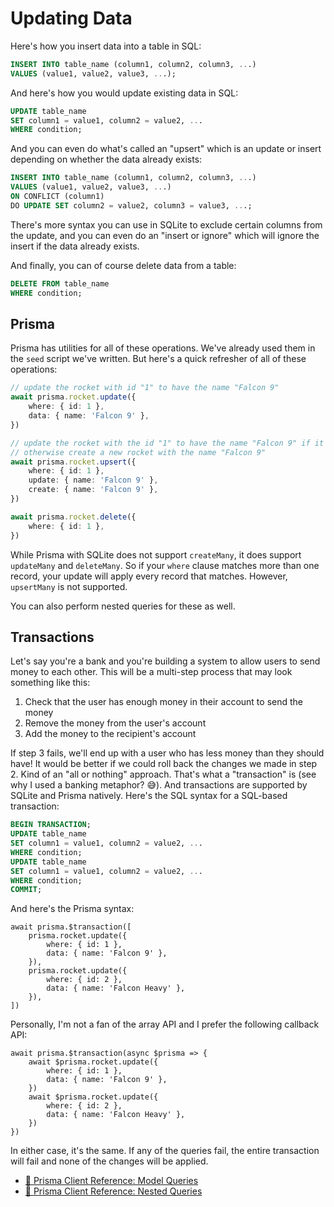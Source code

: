 # Updating Data

Here's how you insert data into a table in SQL:

```sql
INSERT INTO table_name (column1, column2, column3, ...)
VALUES (value1, value2, value3, ...);
```

And here's how you would update existing data in SQL:

```sql
UPDATE table_name
SET column1 = value1, column2 = value2, ...
WHERE condition;
```

And you can even do what's called an "upsert" which is an update or insert
depending on whether the data already exists:

```sql
INSERT INTO table_name (column1, column2, column3, ...)
VALUES (value1, value2, value3, ...)
ON CONFLICT (column1)
DO UPDATE SET column2 = value2, column3 = value3, ...;
```

There's more syntax you can use in SQLite to exclude certain columns from the
update, and you can even do an "insert or ignore" which will ignore the insert
if the data already exists.

And finally, you can of course delete data from a table:

```sql
DELETE FROM table_name
WHERE condition;
```

## Prisma

Prisma has utilities for all of these operations. We've already used them in the
`seed` script we've written. But here's a quick refresher of all of these
operations:

```ts
// update the rocket with id "1" to have the name "Falcon 9"
await prisma.rocket.update({
	where: { id: 1 },
	data: { name: 'Falcon 9' },
})

// update the rocket with the id "1" to have the name "Falcon 9" if it exists,
// otherwise create a new rocket with the name "Falcon 9"
await prisma.rocket.upsert({
	where: { id: 1 },
	update: { name: 'Falcon 9' },
	create: { name: 'Falcon 9' },
})

await prisma.rocket.delete({
	where: { id: 1 },
})
```

While Prisma with SQLite does not support `createMany`, it does support
`updateMany` and `deleteMany`. So if your `where` clause matches more than one
record, your update will apply every record that matches. However, `upsertMany`
is not supported.

You can also perform nested queries for these as well.

## Transactions

Let's say you're a bank and you're building a system to allow users to send
money to each other. This will be a multi-step process that may look something
like this:

1. Check that the user has enough money in their account to send the money
2. Remove the money from the user's account
3. Add the money to the recipient's account

If step 3 fails, we'll end up with a user who has less money than they should
have! It would be better if we could roll back the changes we made in step 2.
Kind of an "all or nothing" approach. That's what a "transaction" is (see why
I used a banking metaphor? 😅). And transactions are supported by SQLite and
Prisma natively. Here's the SQL syntax for a SQL-based transaction:

```sql
BEGIN TRANSACTION;
UPDATE table_name
SET column1 = value1, column2 = value2, ...
WHERE condition;
UPDATE table_name
SET column1 = value1, column2 = value2, ...
WHERE condition;
COMMIT;
```

And here's the Prisma syntax:

```tsx
await prisma.$transaction([
	prisma.rocket.update({
		where: { id: 1 },
		data: { name: 'Falcon 9' },
	}),
	prisma.rocket.update({
		where: { id: 2 },
		data: { name: 'Falcon Heavy' },
	}),
])
```

Personally, I'm not a fan of the array API and I prefer the following callback
API:

```tsx
await prisma.$transaction(async $prisma => {
	await $prisma.rocket.update({
		where: { id: 1 },
		data: { name: 'Falcon 9' },
	})
	await $prisma.rocket.update({
		where: { id: 2 },
		data: { name: 'Falcon Heavy' },
	})
})
```

In either case, it's the same. If any of the queries fail, the entire
transaction will fail and none of the changes will be applied.

- [📜 Prisma Client Reference: Model Queries](https://www.prisma.io/docs/reference/api-reference/prisma-client-reference#model-queries)
- [📜 Prisma Client Reference: Nested Queries](https://www.prisma.io/docs/reference/api-reference/prisma-client-reference#nested-queries)
